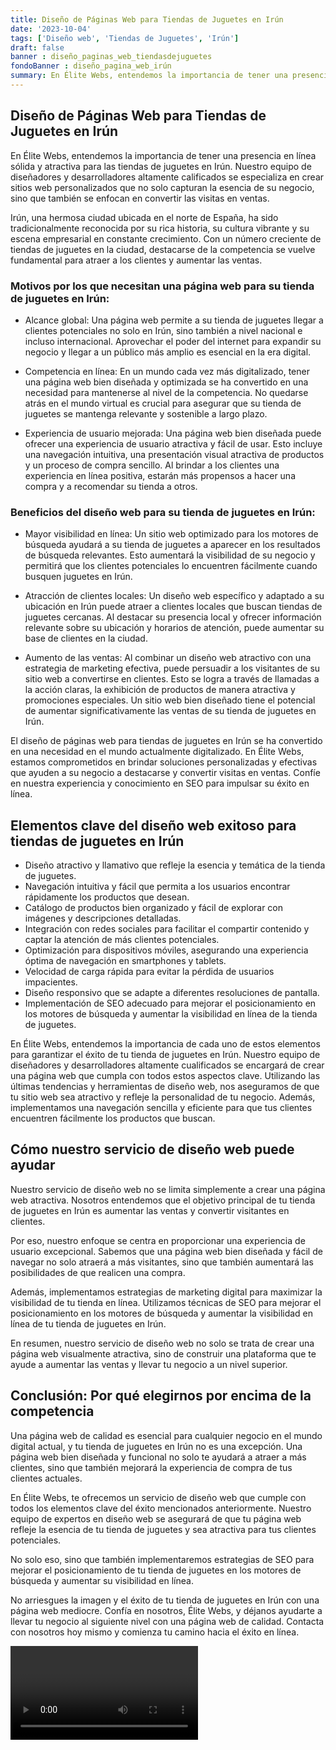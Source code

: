 ```yaml
---
title: Diseño de Páginas Web para Tiendas de Juguetes en Irún
date: '2023-10-04'
tags: ['Diseño web', 'Tiendas de Juguetes', 'Irún']
draft: false
banner : diseño_paginas_web_tiendasdejuguetes
fondoBanner : diseño_pagina_web_irún
summary: En Élite Webs, entendemos la importancia de tener una presencia en línea sólida y atractiva para las tiendas de juguetes en Irún. Nuestro equipo de diseñadores y desarrolladores altamente calificados se especializa en crear sitios web personalizados que no solo capturan la esencia de su negocio, sino que también se enfocan en convertir las visitas en ventas. 
---
```


## Diseño de Páginas Web para Tiendas de Juguetes en Irún

En Élite Webs, entendemos la importancia de tener una presencia en línea sólida y atractiva para las tiendas de juguetes en Irún. Nuestro equipo de diseñadores y desarrolladores altamente calificados se especializa en crear sitios web personalizados que no solo capturan la esencia de su negocio, sino que también se enfocan en convertir las visitas en ventas. 

Irún, una hermosa ciudad ubicada en el norte de España, ha sido tradicionalmente reconocida por su rica historia, su cultura vibrante y su escena empresarial en constante crecimiento. Con un número creciente de tiendas de juguetes en la ciudad, destacarse de la competencia se vuelve fundamental para atraer a los clientes y aumentar las ventas.

### Motivos por los que necesitan una página web para su tienda de juguetes en Irún:

- Alcance global: Una página web permite a su tienda de juguetes llegar a clientes potenciales no solo en Irún, sino también a nivel nacional e incluso internacional. Aprovechar el poder del internet para expandir su negocio y llegar a un público más amplio es esencial en la era digital.

- Competencia en línea: En un mundo cada vez más digitalizado, tener una página web bien diseñada y optimizada se ha convertido en una necesidad para mantenerse al nivel de la competencia. No quedarse atrás en el mundo virtual es crucial para asegurar que su tienda de juguetes se mantenga relevante y sostenible a largo plazo.

- Experiencia de usuario mejorada: Una página web bien diseñada puede ofrecer una experiencia de usuario atractiva y fácil de usar. Esto incluye una navegación intuitiva, una presentación visual atractiva de productos y un proceso de compra sencillo. Al brindar a los clientes una experiencia en línea positiva, estarán más propensos a hacer una compra y a recomendar su tienda a otros.

### Beneficios del diseño web para su tienda de juguetes en Irún:

- Mayor visibilidad en línea: Un sitio web optimizado para los motores de búsqueda ayudará a su tienda de juguetes a aparecer en los resultados de búsqueda relevantes. Esto aumentará la visibilidad de su negocio y permitirá que los clientes potenciales lo encuentren fácilmente cuando busquen juguetes en Irún.

- Atracción de clientes locales: Un diseño web específico y adaptado a su ubicación en Irún puede atraer a clientes locales que buscan tiendas de juguetes cercanas. Al destacar su presencia local y ofrecer información relevante sobre su ubicación y horarios de atención, puede aumentar su base de clientes en la ciudad.

- Aumento de las ventas: Al combinar un diseño web atractivo con una estrategia de marketing efectiva, puede persuadir a los visitantes de su sitio web a convertirse en clientes. Esto se logra a través de llamadas a la acción claras, la exhibición de productos de manera atractiva y promociones especiales. Un sitio web bien diseñado tiene el potencial de aumentar significativamente las ventas de su tienda de juguetes en Irún.

El diseño de páginas web para tiendas de juguetes en Irún se ha convertido en una necesidad en el mundo actualmente digitalizado. En Élite Webs, estamos comprometidos en brindar soluciones personalizadas y efectivas que ayuden a su negocio a destacarse y convertir visitas en ventas. Confíe en nuestra experiencia y conocimiento en SEO para impulsar su éxito en línea.

<GifSeo />

<Cta />

## Elementos clave del diseño web exitoso para tiendas de juguetes en Irún

- Diseño atractivo y llamativo que refleje la esencia y temática de la tienda de juguetes.
- Navegación intuitiva y fácil que permita a los usuarios encontrar rápidamente los productos que desean.
- Catálogo de productos bien organizado y fácil de explorar con imágenes y descripciones detalladas.
- Integración con redes sociales para facilitar el compartir contenido y captar la atención de más clientes potenciales.
- Optimización para dispositivos móviles, asegurando una experiencia óptima de navegación en smartphones y tablets.
- Velocidad de carga rápida para evitar la pérdida de usuarios impacientes.
- Diseño responsivo que se adapte a diferentes resoluciones de pantalla.
- Implementación de SEO adecuado para mejorar el posicionamiento en los motores de búsqueda y aumentar la visibilidad en línea de la tienda de juguetes.

En Élite Webs, entendemos la importancia de cada uno de estos elementos para garantizar el éxito de tu tienda de juguetes en Irún. Nuestro equipo de diseñadores y desarrolladores altamente cualificados se encargará de crear una página web que cumpla con todos estos aspectos clave. Utilizando las últimas tendencias y herramientas de diseño web, nos aseguramos de que tu sitio web sea atractivo y refleje la personalidad de tu negocio. Además, implementamos una navegación sencilla y eficiente para que tus clientes encuentren fácilmente los productos que buscan.

## Cómo nuestro servicio de diseño web puede ayudar

Nuestro servicio de diseño web no se limita simplemente a crear una página web atractiva. Nosotros entendemos que el objetivo principal de tu tienda de juguetes en Irún es aumentar las ventas y convertir visitantes en clientes.

Por eso, nuestro enfoque se centra en proporcionar una experiencia de usuario excepcional. Sabemos que una página web bien diseñada y fácil de navegar no solo atraerá a más visitantes, sino que también aumentará las posibilidades de que realicen una compra.

Además, implementamos estrategias de marketing digital para maximizar la visibilidad de tu tienda en línea. Utilizamos técnicas de SEO para mejorar el posicionamiento en los motores de búsqueda y aumentar la visibilidad en línea de tu tienda de juguetes en Irún.

En resumen, nuestro servicio de diseño web no solo se trata de crear una página web visualmente atractiva, sino de construir una plataforma que te ayude a aumentar las ventas y llevar tu negocio a un nivel superior.

## Conclusión: Por qué elegirnos por encima de la competencia

Una página web de calidad es esencial para cualquier negocio en el mundo digital actual, y tu tienda de juguetes en Irún no es una excepción. Una página web bien diseñada y funcional no solo te ayudará a atraer a más clientes, sino que también mejorará la experiencia de compra de tus clientes actuales.

En Élite Webs, te ofrecemos un servicio de diseño web que cumple con todos los elementos clave del éxito mencionados anteriormente. Nuestro equipo de expertos en diseño web se asegurará de que tu página web refleje la esencia de tu tienda de juguetes y sea atractiva para tus clientes potenciales.

No solo eso, sino que también implementaremos estrategias de SEO para mejorar el posicionamiento de tu tienda de juguetes en los motores de búsqueda y aumentar su visibilidad en línea.

No arriesgues la imagen y el éxito de tu tienda de juguetes en Irún con una página web mediocre. Confía en nosotros, Élite Webs, y déjanos ayudarte a llevar tu negocio al siguiente nivel con una página web de calidad. Contacta con nosotros hoy mismo y comienza tu camino hacia el éxito en línea.

<Video />

<CtaBot job='Tiendas de Juguetes' city='Irún'/>

<Gmaps query='Irún+españa+maps' />